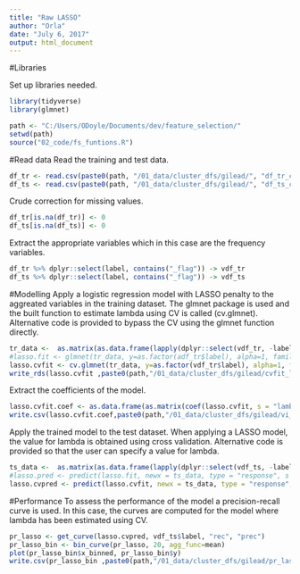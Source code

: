 ```yaml
---
title: "Raw LASSO"
author: "Orla"
date: "July 6, 2017"
output: html_document
---
```

#Libraries

Set up libraries needed. 

```r
library(tidyverse)
library(glmnet)
```



```r
path <- "C:/Users/ODoyle/Documents/dev/feature_selection/"
setwd(path)
source("02_code/fs_funtions.R")

```


#Read data 
Read the training and test data. 
```r
df_tr <- read.csv(paste0(path, "/01_data/cluster_dfs/gilead/", "df_tr_clust.csv"), stringsAsFactors = FALSE)
df_ts <- read.csv(paste0(path, "/01_data/cluster_dfs/gilead/", "df_ts_clust.csv"), stringsAsFactors = FALSE)


```
Crude correction for missing values. 

```r
df_tr[is.na(df_tr)] <- 0 
df_ts[is.na(df_ts)] <- 0 
```


Extract the appropriate variables which in this case are the frequency variables. 

```r
df_tr %>% dplyr::select(label, contains("_flag")) -> vdf_tr
df_ts %>% dplyr::select(label, contains("_flag")) -> vdf_ts

```

#Modelling
Apply a logistic regression model with LASSO penalty to the aggreated variables in the training dataset. The glmnet package is used and the built function to estimate lambda using CV is called (cv.glmnet). Alternative code is provided to bypass the CV using the glmnet function directly. 

```r
tr_data <-  as.matrix(as.data.frame(lapply(dplyr::select(vdf_tr, -label), as.numeric)))
#lasso.fit <- glmnet(tr_data, y=as.factor(adf_tr$label), alpha=1, family="binomial")
lasso.cvfit <- cv.glmnet(tr_data, y=as.factor(vdf_tr$label), alpha=1, family="binomial")
write_rds(lasso.cvfit ,paste0(path,"/01_data/cluster_dfs/gilead/cvfit_lasso_raw.rds"))
```

Extract the coefficients of the model. 

```r
lasso.cvfit.coef <- as.data.frame(as.matrix(coef(lasso.cvfit, s = "lambda.min")))
write.csv(lasso.cvfit.coef,paste0(path,"/01_data/cluster_dfs/gilead/vi_lasso_raw.csv"))
```

Apply the trained model to the test dataset. When applying a LASSO model, the value for lambda is obtained using cross validation. Alternative code is provided so that the user can specify a value for lambda. 

```r
ts_data <-  as.matrix(as.data.frame(lapply(dplyr::select(vdf_ts, -label), as.numeric)))
#lasso.pred <- predict(lasso.fit, newx = ts_data, type = "response", s = 0.0000001)
lasso.cvpred <- predict(lasso.cvfit, newx = ts_data, type = "response", s = "lambda.min")
```


#Performance
To assess the performance of the model a precision-recall curve is used. In this case, the curves are computed for the model where lambda has been estimated using CV. 

```r
pr_lasso <- get_curve(lasso.cvpred, vdf_ts$label, "rec", "prec")
pr_lasso_bin <- bin_curve(pr_lasso, 20, agg_func=mean)
plot(pr_lasso_bin$x_binned, pr_lasso_bin$y)
write.csv(pr_lasso_bin ,paste0(path,"/01_data/cluster_dfs/gilead/pr_lasso_raw.csv"))
```



